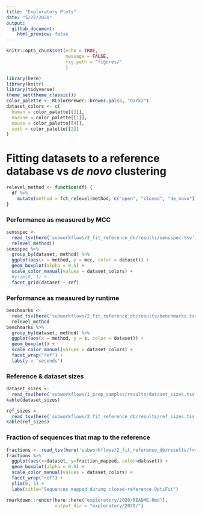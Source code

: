 ```yaml
---
title: "Exploratory Plots"
date: "5/27/2020"
output: 
  github_document:
    html_preview: false
---
```


```r
knitr::opts_chunk$set(echo = TRUE,
                      message = FALSE,
                      fig.path = "figures/"
                      )
```
```r
library(here)
library(knitr)
library(tidyverse)
theme_set(theme_classic())
color_palette <- RColorBrewer::brewer.pal(4, "Dark2")
dataset_colors <- c(
  human = color_palette[[3]],
  marine = color_palette[[1]],
  mouse = color_palette[[4]],
  soil = color_palette[[2]]
)
```

# Fitting datasets to a reference database vs _de novo_ clustering
```r
relevel_method <- function(df) {
  df %>%
    mutate(method = fct_relevel(method, c("open", "closed", "de_novo")))
}
```


### Performance as measured by MCC
```r
sensspec <-
  read_tsv(here('subworkflows/2_fit_reference_db/results/sensspec.tsv')) %>%
  relevel_method()
sensspec %>%
  group_by(dataset, method) %>%
  ggplot(aes(x = method, y = mcc, color = dataset)) +
  geom_boxplot(alpha = 0.5) +
  scale_color_manual(values = dataset_colors) +
  #ylim(0, 1) +
  facet_grid(dataset ~ ref)
```

### Performance as measured by runtime
```r
benchmarks <-
  read_tsv(here('subworkflows/2_fit_reference_db/results/benchmarks.tsv')) %>%
  relevel_method
benchmarks %>%
  group_by(dataset, method) %>%
  ggplot(aes(x = method, y = s, color = dataset)) +
  geom_boxplot() +
  scale_color_manual(values = dataset_colors) +  
  facet_wrap("ref") +
  labs(y = 'seconds')
```

### Reference & dataset sizes
```r
dataset_sizes <-
  read_tsv(here('subworkflows/1_prep_samples/results/dataset_sizes.tsv'))
kable(dataset_sizes)
```

```r
ref_sizes <-
  read_tsv(here('subworkflows/2_fit_reference_db/results/ref_sizes.tsv'))
kable(ref_sizes)
```


### Fraction of sequences that map to the reference
```r
fractions <- read_tsv(here('subworkflows/2_fit_reference_db/results/fraction_reads_mapped.tsv'))
fractions %>% 
  ggplot(aes(x=dataset, y=fraction_mapped, color=dataset)) +
  geom_boxplot(alpha = 0.5) +
  scale_color_manual(values = dataset_colors) +
  facet_wrap("ref") +
  ylim(0, 1) +
  labs(title="Sequences mapped during closed-reference OptiFit")
```






```r
rmarkdown::render(here::here("exploratory/2020/README.Rmd"), 
                  output_dir = "exploratory/2020/")
```


